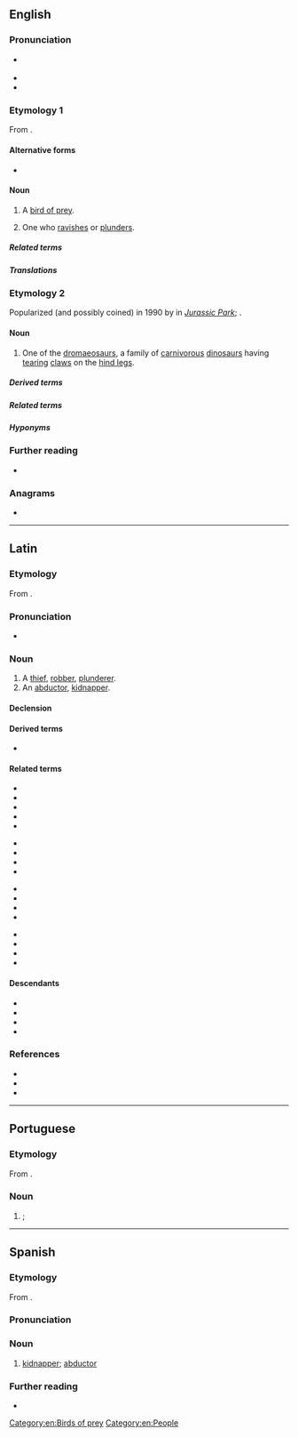 ==English==

===Pronunciation===
* {{a|GA}} {{IPA|en|/ˈɹæptɚ/}}
* {{audio|en|LL-Q1860 (eng)-Vealhurl-raptor.wav |Audio (UK)}}
* {{rhymes|en|æptə(ɹ)|s=2}}

===Etymology 1===
From {{der|en|la|raptor||thief}}.

====Alternative forms====
* {{l|en|raptour}} {{qualifier|obsolete|rare}}

====Noun====
{{en-noun}}

# A [[bird of prey]].
# {{lb|en|obsolete}} One who [[ravish]]es or [[plunder]]s.

=====Related terms=====
{{rel3|en|
|oviraptor
|raptorial
}}

=====Translations=====
{{trans-see|bird of prey}}

===Etymology 2===
Popularized (and possibly coined) in 1990 by {{w|Michael Crichton}} in ''[[w:Jurassic Park (novel)|Jurassic Park]]''; {{clipping|en|velociraptor|nocap=1}}.

====Noun====
{{en-noun}}

# {{lb|en|informal|paleontology}} One of the [[dromaeosaur]]s, a family of [[carnivorous]] [[dinosaur]]s having [[tear]]ing [[claw]]s on the [[hind leg]]s.

=====Derived terms=====
{{der3|en|
|Utahraptor
|utahraptor
}}

=====Related terms=====
{{rel3|en|
|Velociraptor
|velociraptor
}}

=====Hyponyms=====
{{col3|en|
|velociraptor
|utahraptor
}}

===Further reading===
* {{R:OneLook}}

===Anagrams===
* {{anagrams|en|a=aoprrt|Parrot|parrot}}

[[Category:en:Birds of prey]]
[[Category:en:People]]

----

==Latin==

===Etymology===
From {{m|la|rapiō||seize, grab, snatch}}.

===Pronunciation===
* {{la-IPA|raptor}}

===Noun===
{{la-noun|raptor<3>}}

# A [[thief]], [[robber]], [[plunderer]].
# An [[abductor]], [[kidnapper]].
#: {{syn|la|rapīnātor}}

====Declension====
{{la-ndecl|raptor<3>}}

====Derived terms====
* {{l|la|raptrīx}}

====Related terms====
{{rel-top4}}
* {{l|la|rapācida}}
* {{l|la|rapācitās}}
* {{l|la|rapāx}}
* {{l|la|rapidē}}
* {{l|la|rapiditās}}
{{rel-mid4}}
* {{l|la|rapidulus}}
* {{l|la|rapidus}}
* {{l|la|rapīna}}
* {{l|la|rapīnātiō}}
{{rel-mid4}}
* {{l|la|rapīnātor}}
* {{l|la|rapiō}}
* {{l|la|raptim}}
* {{l|la|raptiō}}
{{rel-mid4}}
* {{l|la|raptitō}}
* {{l|la|raptō}}
* {{l|la|raptum}}
* {{l|la|raptus}}
{{rel-bottom}}

====Descendants====
* {{desc|ca|raptor|bor=1}}
* {{desc|en|raptor|bor=1}}
* {{desc|pt|raptor|bor=1}}
* {{desc|es|raptor|bor=1}}

===References===
* {{R:L&S}}
* {{R:Elementary Lewis}}
* {{R:Gaffiot}}
{{C|la|Crime}}

----

==Portuguese==

===Etymology===
From {{der|pt|la|raptor}}.

===Noun===
{{pt-noun|m|f=raptora}}

# {{l|en|abductor}}; {{l|en|kidnapper}}
#: {{syn|pt|sequestrador}}

----

==Spanish==

===Etymology===
From {{der|es|la|raptor}}.

===Pronunciation===
{{es-IPA}}

===Noun===
{{es-noun|m|f=+}}

# [[kidnapper]]; [[abductor]]

===Further reading===
* {{R:DRAE}}